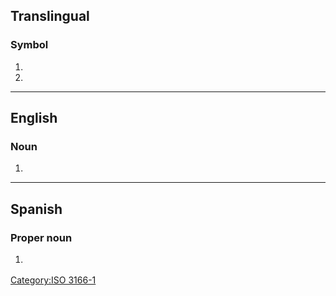 {{also|Appendix:Variations of "za"}}
==Translingual==

===Symbol===
{{head|mul|symbol}}

# {{SI-unit-abb|zetta|ampere|[[electrical current]]}}
# {{n-g|The [[ISO]] 3166-1 two-letter (alpha-2) code for [[South Africa]].}}

[[Category:ISO 3166-1]]

----

==English==

===Noun===
{{en-noun|?}}

# {{initialism of|en|[[zinc]]-[[aluminium]] (alloy)}}

----

==Spanish==

===Proper noun===
{{es-proper noun}}

# {{abbreviation of|es|Zacatecas|nodot=1}} {{gloss|Mexican state}}